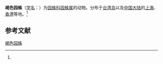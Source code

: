 {{Speciesbox
| name = 褐色园蛛
| status = 
| status_system = 
| image = 
| genus = Araneus
| species = rufofemorata
| authority = (Simon, 1884)<ref name='id13541'>{{cite web| url =http://www.bioinfo.cn/db05/BjdwSpecies.php?action=view&id=13541| title =褐色园蛛| work =《中国动物物种编目数据库》| publisher =中国科学院微生物研究所| author =中国科学院动物研究所| accessdate =2009-04-28| deadurl =yes| archiveurl =https://web.archive.org/web/20160305033302/http://www.bioinfo.cn/db05/BjdwSpecies.php?action=view&id=13541| archivedate =2016-03-05| df =}}</ref>
}}

'''褐色园蛛'''（[[学名|学名]]：{{lang|la|''Araneus rufofemorata''}}）为[[园蛛科|园蛛科]][[园蛛属|园蛛属]]的动物。分布于[[台湾岛|台湾岛]]以及[[中国大陆|中国大陆]]的[[上海|上海]]、[[香港|香港]]等地。<ref name='id13541'/>

== 参考文献 ==
{{reflist}}

{{Wikispecies|Araneus rufofemorata}}

[[Category:园蛛属|褐色园蛛]]


{{蜘蛛小作品}}